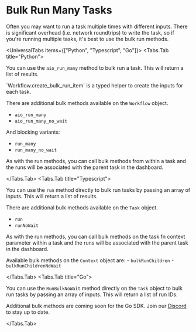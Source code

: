 

# Bulk Run Many Tasks

Often you may want to run a task multiple times with different inputs. There is significant overhead (i.e. network roundtrips) to write the task, so if you're running multiple tasks, it's best to use the bulk run methods.

<UniversalTabs items={["Python", "Typescript", "Go"]}>
  <Tabs.Tab title="Python">

You can use the `aio_run_many` method to bulk run a task. This will return a list of results.

<Snippet src={snips.python.child.bulk} block="bulk_run_a_task" />

<Callout type="info">
  `Workflow.create_bulk_run_item` is a typed helper to create the inputs for
  each task.
</Callout>

There are additional bulk methods available on the `Workflow` object.

- `aio_run_many`
- `aio_run_many_no_wait`

And blocking variants:

- `run_many`
- `run_many_no_wait`

As with the run methods, you can call bulk methods from within a task and the runs will be associated with the parent task in the dashboard.

  </Tabs.Tab>
  <Tabs.Tab title="Typescript">

You can use the `run` method directly to bulk run tasks by passing an array of inputs. This will return a list of results.

<Snippet src={snips.typescript.simple.bulk} block="bulk_run_a_task" />

There are additional bulk methods available on the `Task` object.

- `run`
- `runNoWait`

As with the run methods, you can call bulk methods on the task fn context parameter within a task and the runs will be associated with the parent task in the dashboard.

<Snippet
  src={snips.typescript.simple.bulk}
  block="bulk_run_tasks_from_within_a_task"
/>

Available bulk methods on the `Context` object are: - `bulkRunChildren` - `bulkRunChildrenNoWait`

  </Tabs.Tab>
  <Tabs.Tab title="Go">

You can use the `RunBulkNoWait` method directly on the `Task` object to bulk run tasks by passing an array of inputs. This will return a list of run IDs.

<Snippet src={snips.go.run.bulk} block="bulk_run_tasks" />

Additional bulk methods are coming soon for the Go SDK. Join our [Discord](https://hatchet.run/discord) to stay up to date.

  </Tabs.Tab>
</UniversalTabs>
